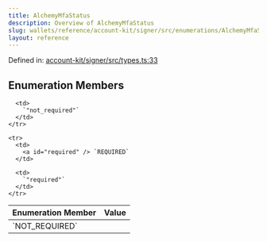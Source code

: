 ```yaml
---
title: AlchemyMfaStatus
description: Overview of AlchemyMfaStatus
slug: wallets/reference/account-kit/signer/src/enumerations/AlchemyMfaStatus
layout: reference
---
```


Defined in: [account-kit/signer/src/types.ts:33](https://github.com/alchemyplatform/aa-sdk/blob/5b9429f0f16dcd4ff822527b8de589e19e88faa7/account-kit/signer/src/types.ts#L33)

## Enumeration Members

<table>
  <thead>
    <tr>
      <th align="left">Enumeration Member</th>
      <th align="left">Value</th>
    </tr>
  </thead>

  <tbody>
    <tr>
      <td>
        <a id="not_required" /> `NOT_REQUIRED`
      </td>

      <td>
        `"not_required"`
      </td>
    </tr>

    <tr>
      <td>
        <a id="required" /> `REQUIRED`
      </td>

      <td>
        `"required"`
      </td>
    </tr>

  </tbody>
</table>
